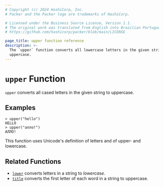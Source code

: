 ```yaml
---
# Copyright (c) 2024 HashiCorp, Inc.
# Packer and the Packer logo are trademarks of HashiCorp.

# Licensed under the Business Source License, Version 1.1.
# The original work was translated from English into Brazilian Portuguese.
# https://github.com/hashicorp/packer/blob/main/LICENSE

page_title: upper function reference
description: >-
  The `upper` function converts all lowercase letters in the given string to
  uppercase.
---
```


# `upper` Function

`upper` converts all cased letters in the given string to uppercase.

## Examples

```shell-session
> upper("hello")
HELLO
> upper("алло!")
АЛЛО!
```

This function uses Unicode's definition of letters and of upper- and lowercase.

## Related Functions

- [`lower`](/packer/docs/templates/hcl_templates/functions/string/lower) converts letters in a string to _lowercase_.
- [`title`](/packer/docs/templates/hcl_templates/functions/string/title) converts the first letter of each word in a string to uppercase.

